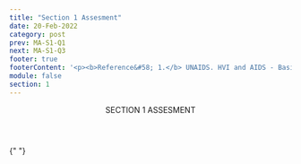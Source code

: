 ```yaml
---
title: "Section 1 Assesment"
date: 20-Feb-2022
category: post
prev: MA-S1-Q1
next: MA-S1-Q3
footer: true
footerContent: '<p><b>Reference&#58; 1.</b> UNAIDS. HVI and AIDS - Basic Facts. Accessed May 19, 2022.<a href="https://www.unaids.org/en/frequently-asked-questions-about-hiv-and-aids#:~:text=HIV%20is%20a%20retrovirus%20that,immune%20system%2C%20leading%20to%20immunodeficiency"> https://www.unaids.org/en/frequently-asked-questions-about-hiv-and-aids#:~:text=HIV%20is%20a%20retrovirus%20that,immune%20system%2C%20leading%20to%20immunodeficiency</a></p>'
module: false
section: 1
---
```


<Header>
  SECTION 1<span className="text-red"> ASSESMENT</span>
</Header>

{" "}

<Quiz
  title="HIV can be transmitted through skin-to-skin contact."
  options="True,False"
  answer="1"
  response="HIV is transmitted through body fluids such as blood, semen, vaginal fluids, rectal fluids, or breast milk that contain the virus<sup>1</sup>."
/>
